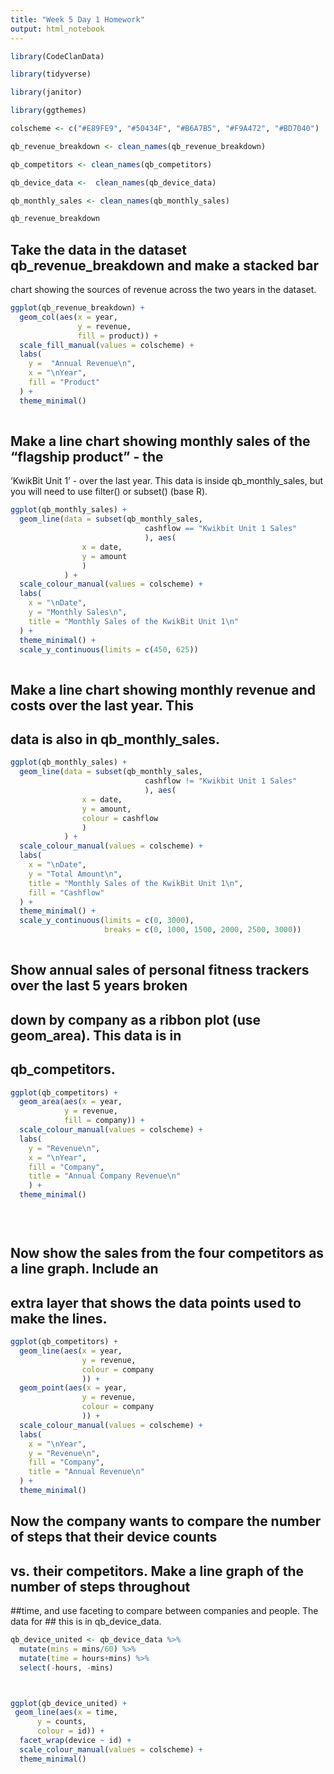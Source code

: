 ```yaml
---
title: "Week 5 Day 1 Homework"
output: html_notebook
---
```


```r
library(CodeClanData)

library(tidyverse)

library(janitor)

library(ggthemes)

colscheme <- c("#E89FE9", "#50434F", "#B6A7B5", "#F9A472", "#BD7040")
```


```r
qb_revenue_breakdown <- clean_names(qb_revenue_breakdown)

qb_competitors <- clean_names(qb_competitors)

qb_device_data <-  clean_names(qb_device_data)

qb_monthly_sales <- clean_names(qb_monthly_sales)

qb_revenue_breakdown

```

## Take the data in the dataset qb_revenue_breakdown and make a stacked bar 
chart showing the sources of revenue across the two years in the dataset.


```r

ggplot(qb_revenue_breakdown) +
  geom_col(aes(x = year,
               y = revenue,
               fill = product)) +
  scale_fill_manual(values = colscheme) + 
  labs(
    y =  "Annual Revenue\n",
    x = "\nYear",
    fill = "Product"
  ) +
  theme_minimal()
  
```



## Make a line chart showing monthly sales of the “flagship product” - the 
‘KwikBit Unit 1’ - over the last year. This data is inside qb_monthly_sales, but 
you will need to use filter() or subset() (base R).



```r
ggplot(qb_monthly_sales) +
  geom_line(data = subset(qb_monthly_sales, 
                              cashflow == "Kwikbit Unit 1 Sales"
                              ), aes(
                x = date,
                y = amount
                )
            ) +
  scale_colour_manual(values = colscheme) +
  labs(
    x = "\nDate",
    y = "Monthly Sales\n",
    title = "Monthly Sales of the KwikBit Unit 1\n"
  ) +
  theme_minimal() + 
  scale_y_continuous(limits = c(450, 625))
  
```


## Make a line chart showing monthly revenue and costs over the last year. This 
## data is also in qb_monthly_sales.


```r
ggplot(qb_monthly_sales) +
  geom_line(data = subset(qb_monthly_sales, 
                              cashflow != "Kwikbit Unit 1 Sales"
                              ), aes(
                x = date,
                y = amount,
                colour = cashflow
                )
            ) +
  scale_colour_manual(values = colscheme) +
  labs(
    x = "\nDate",
    y = "Total Amount\n",
    title = "Monthly Sales of the KwikBit Unit 1\n",
    fill = "Cashflow"
  ) +
  theme_minimal() +
  scale_y_continuous(limits = c(0, 3000),
                     breaks = c(0, 1000, 1500, 2000, 2500, 3000))
  
```


## Show annual sales of personal fitness trackers over the last 5 years broken 
## down by company as a ribbon plot (use geom_area). This data is in 
## qb_competitors.



```r
ggplot(qb_competitors) +
  geom_area(aes(x = year,
            y = revenue,
            fill = company)) +
  scale_colour_manual(values = colscheme) +
  labs(
    y = "Revenue\n",
    x = "\nYear",
    fill = "Company",
    title = "Annual Company Revenue\n"
    ) +
  theme_minimal()

    
  
```


## Now show the sales from the four competitors as a line graph. Include an 
## extra layer that shows the data points used to make the lines.

```r
ggplot(qb_competitors) +
  geom_line(aes(x = year,
                y = revenue,
                colour = company
                )) +
  geom_point(aes(x = year,
                y = revenue,
                colour = company
                )) +
  scale_colour_manual(values = colscheme) +
  labs(
    x = "\nYear",
    y = "Revenue\n",
    fill = "Company",
    title = "Annual Revenue\n"
  ) +
  theme_minimal()
```


## Now the company wants to compare the number of steps that their device counts 
## vs. their competitors. Make a line graph of the number of steps throughout 
##time, and use faceting to compare between companies and people. The data for 
## this is in qb_device_data.


```r
qb_device_united <- qb_device_data %>% 
  mutate(mins = mins/60) %>% 
  mutate(time = hours+mins) %>% 
  select(-hours, -mins)



ggplot(qb_device_united) +
 geom_line(aes(x = time,
      y = counts,
      colour = id)) +
  facet_wrap(device ~ id) +
  scale_colour_manual(values = colscheme) +
  theme_minimal()
```

